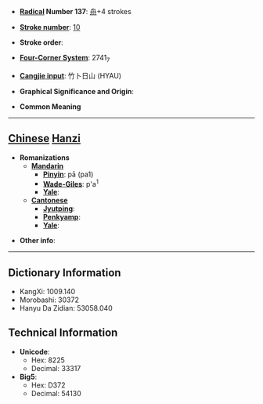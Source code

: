 * '''[[Wiktionary:Chinese radical index| Radical]] Number 137''': [[Wiktionary:Chinese radical index 舟|舟]]+4 strokes

* '''[[Wiktionary:Chinese total strokes index|Stroke number]]''': [[Wiktionary:Chinese total strokes index 10|10]]

* '''Stroke order''': 

* '''[[Wiktionary:Chinese four corner index|Four-Corner System]]''': 2741<sub>7</sub>

* '''[[Wiktionary:Chinese Cangjie index|Cangjie input]]''': 竹卜日山 (HYAU)

* '''Graphical Significance and Origin''': 

* '''Common Meaning'''

----

== [[Chinese]] [[Hanzi]] ==

* '''Romanizations'''
** '''[[Mandarin]]'''
*** '''[[Pinyin]]''': pā (pa1)
*** '''[[Wade-Giles]]''': p'a<sup>1</sup>
*** '''[[Yale]]''': 
** '''[[Cantonese]]'''
*** '''[[Jyutping]]''':
*** '''[[Penkyamp]]''': 
*** '''[[Yale]]''': 

* '''Other info''': 

----

== Dictionary Information ==

* KangXi: 1009.140
* Morobashi: 30372
* Hanyu Da Zidian: 53058.040

== Technical Information ==

* '''Unicode''':
** Hex: 8225
** Decimal: 33317
* '''Big5''':
** Hex: D372
** Decimal: 54130
